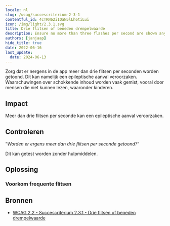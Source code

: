 ```yaml
---
locale: nl
slug: /wcag/succescriterium-2-3-1
contentful_id: 4cTRN62iIQaN5lLh6tiLui
icon: /img/light/2.3.1.svg
title: Drie flitsen of beneden drempelwaarde
description: Ensure no more than three flashes per second are shown anywhere in the app.
authors: [janjaap]
hide_title: true
date: 2022-06-16
last_update:
  date: 2024-06-13
---
```


<Hero
  title="Drie flitsen of beneden drempelwaarde"
  image="/img/light/2.3.1.svg"
  alt="WCAG 2.3.1 icon"
  prefix="Succescriterium 2.3.1"
  suffix="Niveau A"
/>

Zorg dat er nergens in de app meer dan drie flitsen per seconden worden getoond. Dit kan namelijk een epileptische aanval veroorzaken. Waarschuwingen over schokkende inhoud worden vaak gemist, vooral door mensen die niet kunnen lezen, waaronder kinderen.

## Impact

Meer dan drie flitsen per seconde kan een epileptische aanval veroorzaken.

## Controleren

“*Worden er ergens meer dan drie flitsen per seconde getoond?*“

Dit kan getest worden zonder hulpmiddelen.

## Oplossing

### Voorkom frequente flitsen

<CodeSample id="screen-flashes" locale="nl"/>

## Bronnen

- [WCAG 2.2 - Succescriterium 2.3.1 - Drie flitsen of beneden drempelwaarde](https://www.w3.org/Translations/WCAG22-nl/#drie-flitsen-of-beneden-drempelwaarde)

